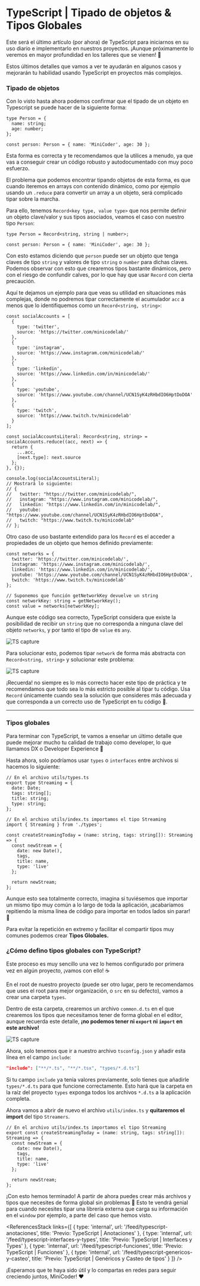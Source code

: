 # TypeScript | Tipado de objetos & Tipos Globales

Este será el último artículo (por ahora) de TypeScript para iniciarnos en su uso diario e implementarlo en nuestros proyectos. ¡Aunque próximamente lo veremos en mayor profundidad en los talleres que se vienen! 🎉

Estos últimos detalles que vamos a ver te ayudarán en algunos casos y mejorarán tu habilidad usando TypeScript en proyectos más complejos.

### **Tipado de objetos**

Con lo visto hasta ahora podemos confirmar que el tipado de un objeto en Typescript se puede hacer de la siguiente forma:

```tsx
type Person = {
  name: string;
  age: number;
};

const person: Person = { name: 'MiniCoder', age: 30 };
```

Esta forma es correcta y te recomendamos que la utilices a menudo, ya que vas a conseguir crear un código robusto y autodocumentado con muy poco esfuerzo.

El problema que podemos encontrar tipando objetos de esta forma, es que cuando iteremos en arrays con contenido dinámico, como por ejemplo usando un `.reduce` para convertir un array a un objeto, será complicado tipar sobre la marcha.

Para ello, tenemos `Record<key type, value type>` que nos permite definir un objeto clave/valor y sus tipos asociados, veamos el caso con nuestro tipo `Person`:

```tsx
type Person = Record<string, string | number>;

const person: Person = { name: 'MiniCoder', age: 30 };
```

Con esto estamos diciendo que `person` puede ser un objeto que tenga claves de tipo `string` y valores de tipo `string` o `number` para dichas claves. Podemos observar con esto que crearemos tipos bastante dinámicos, pero con el riesgo de confundir calves, por lo que hay que usar `Record` con cierta precaución.

Aquí te dejamos un ejemplo para que veas su utilidad en situaciones más complejas, donde no podremos tipar correctamente el acumulador `acc` a menos que lo identifiquemos como un `Record<string, string>`:

```tsx
const socialAccounts = [
  {
    type: 'twitter',
    source: 'https://twitter.com/minicodelab/'
  },
  {
    type: 'instagram',
    source: 'https://www.instagram.com/minicodelab/'
  },
  {
    type: 'linkedin',
    source: 'https://www.linkedin.com/in/minicodelab/'
  },
  {
    type: 'youtube',
    source: 'https://www.youtube.com/channel/UCN1SyK4zRHbdIO6HptDoDOA'
  },
  {
    type: 'twitch',
    source: 'https://www.twitch.tv/minicodelab'
  }
];

const socialAccountsLiteral: Record<string, string> = socialAccounts.reduce((acc, next) => {
  return {
    ...acc,
    [next.type]: next.source
  };
}, {});

console.log(socialAccountsLiteral);
// Mostrará lo siguiente:
// {
//   twitter: "https://twitter.com/minicodelab/",
//   instagram: "https://www.instagram.com/minicodelab/",
//   linkedin: "https://www.linkedin.com/in/minicodelab/",
//   youtube: "https://www.youtube.com/channel/UCN1SyK4zRHbdIO6HptDoDOA",
//   twitch: "https://www.twitch.tv/minicodelab"
// };
```

Otro caso de uso bastante extendido para los `Record` es el acceder a propiedades de un objeto que hemos definido previamente:

```tsx
const networks = {
  twitter: 'https://twitter.com/minicodelab/',
  instagram: 'https://www.instagram.com/minicodelab/',
  linkedin: 'https://www.linkedin.com/in/minicodelab/',
  youtube: 'https://www.youtube.com/channel/UCN1SyK4zRHbdIO6HptDoDOA',
  twitch: 'https://www.twitch.tv/minicodelab'
};

// Suponemos que función getNetworkKey devuelve un string
const networkKey: string = getNetworkKey();
const value = networks[networkKey];
```

Aunque este código sea correcto, TypeScript considera que existe la posibilidad de recibir un `string` que no corresponda a ninguna clave del objeto `networks`, y por tanto el tipo de `value` es `any`.

<img
  src="https://res.cloudinary.com/db38x6luj/image/upload/v1643901211/articles/ts1.png"
  alt="TS capture"
/>

Para solucionar esto, podemos tipar `network` de forma más abstracta con `Record<string, string>` y solucionar este problema:

<img
  src="https://res.cloudinary.com/db38x6luj/image/upload/v1643901211/articles/ts2.png"
  alt="TS capture"
/>

¡Recuerda! no siempre es lo más correcto hacer este tipo de práctica y te recomendamos que todo sea lo más estricto posible al tipar tu código. Usa `Record` únicamente cuando sea la solución que consideres más adecuada y que corresponda a un correcto uso de TypeScript en tu código 🦄.

---

### Tipos globales

Para terminar con TypeScript, te vamos a enseñar un último detalle que puede mejorar mucho tu calidad de trabajo como developer, lo que llamamos DX o Developer Experience 🚀

Hasta ahora, solo podríamos usar `types` o `interfaces` entre archivos si hacemos lo siguiente:

```tsx
// En el archivo utils/types.ts
export type Streaming = {
  date: Date;
  tags: string[];
  title: string;
  type: string;
};
```

```tsx
// En el archivo utils/index.ts importamos el tipo Streaming
import { Streaming } from './types';

const createStreamingToday = (name: string, tags: string[]): Streaming => {
  const newStream = {
    date: new Date(),
    tags,
    title: name,
    type: 'live'
  };

  return newStream;
};
```

Aunque esto sea totalmente correcto, imagina si tuviésemos que importar un mismo tipo muy común a lo largo de toda la aplicación, ¡acabaríamos repitiendo la misma línea de código para importar en todos lados sin parar! 🤯

Para evitar la repetición en extremo y facilitar el compartir tipos muy comunes podemos crear **Tipos Globales.**

### ¿Cómo defino tipos globales con TypeScript?

Este proceso es muy sencillo una vez lo hemos configurado por primera vez en algún proyecto, ¡vamos con ello! ☕

En el root de nuestro proyecto (puede ser otro lugar, pero te recomendamos que uses el root para mejor organización, o `src` en su defecto), vamos a crear una carpeta `types`.

Dentro de esta carpeta, crearemos un archivo `common.d.ts` en el que crearemos los tipos que necesitamos tener de forma global en el editor, aunque recuerda este detalle, **¡no podemos tener ni `export` ni `import` en este archivo!**

<img
  src="https://res.cloudinary.com/db38x6luj/image/upload/v1643901210/articles/ts3.png"
  alt="TS capture"
/>

Ahora, solo tenemos que ir a nuestro archivo `tsconfig.json` y añadir esta línea en el campo `include`:

```json
"include": ["**/*.ts", "**/*.tsx", "types/*.d.ts"]
```

Si tu campo `include` ya tenía valores previamente, solo tienes que añadirle `types/*.d.ts` para que funcione correctamente. Esto hará que la carpeta en la raíz del proyecto `types` exponga todos los archivos `*.d.ts` a la aplicación completa.

Ahora vamos a abrir de nuevo el archivo `utils/index.ts` y **quitaremos el import** del tipo `Streamers`.

```tsx
// En el archivo utils/index.ts importamos el tipo Streaming
export const createStreamingToday = (name: string, tags: string[]): Streaming => {
  const newStream = {
    date: new Date(),
    tags,
    title: name,
    type: 'live'
  };

  return newStream;
};
```

¡Con esto hemos terminado! A partir de ahora puedes crear más archivos y tipos que necesites de forma global sin problemas 🦄 Esto te vendrá genial para cuando necesites tipar una librería externa que carga su información en el `window` por ejemplo, a parte del caso que hemos visto.

<ReferencesStack
  links={[
    {
      type: 'internal',
      url: '/feed/typescript-anotaciones',
      title: 'Previo: TypeScript | Anotaciones'
    },
    {
      type: 'internal',
      url: '/feed/typescript-interfaces-y-types',
      title: 'Previo: TypeScript | Interfaces y Types'
    },
    {
      type: 'internal',
      url: '/feed/typescript-funciones',
      title: 'Previo: TypeScript | Funciones'
    },
    {
      type: 'internal',
      url: '/feed/typescript-genericos-y-casteo',
      title: 'Previo: TypeScript | Genéricos y Casteo de tipos'
    }
  ]}
/>

¡Esperamos que te haya sido útil y lo compartas en redes para seguir creciendo juntos, MiniCoder! ♥
